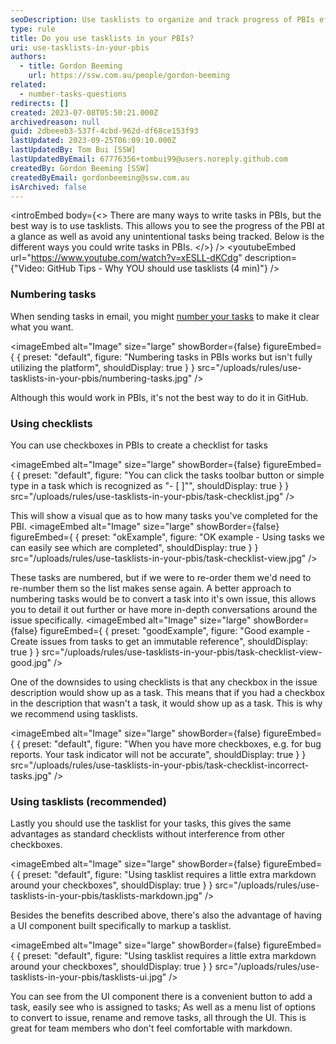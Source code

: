 ```yaml
---
seoDescription: Use tasklists to organize and track progress of PBIs effectively, avoiding unintentional tasks and promoting a clear visual representation of completed tasks.
type: rule
title: Do you use tasklists in your PBIs?
uri: use-tasklists-in-your-pbis
authors:
  - title: Gordon Beeming
    url: https://ssw.com.au/people/gordon-beeming
related:
  - number-tasks-questions
redirects: []
created: 2023-07-08T05:50:21.000Z
archivedreason: null
guid: 2dbeeeb3-537f-4cbd-962d-df68ce153f93
lastUpdated: 2023-09-25T06:09:10.000Z
lastUpdatedBy: Tom Bui [SSW]
lastUpdatedByEmail: 67776356+tombui99@users.noreply.github.com
createdBy: Gordon Beeming [SSW]
createdByEmail: gordonbeeming@ssw.com.au
isArchived: false
---
```


<introEmbed
  body={<>
There are many ways to write tasks in PBIs, but the best way is to use tasklists. This allows you to see the progress of the PBI at a glance as well as avoid any unintentional tasks being tracked. Below is the different ways you could write tasks in PBIs.
  </>}
/>
<youtubeEmbed url="https://www.youtube.com/watch?v=xESLL-dKCdg" description={"Video: GitHub Tips - Why YOU should use tasklists (4 min)"} />

### Numbering tasks

When sending tasks in email, you might [number your tasks](/number-tasks-questions/) to make it clear what you want.


<imageEmbed
  alt="Image"
  size="large"
  showBorder={false}
  figureEmbed={ {
    preset: "default",
    figure: "Numbering tasks in PBIs works but isn't fully utilizing the platform",
    shouldDisplay: true
  } }
  src="/uploads/rules/use-tasklists-in-your-pbis/numbering-tasks.jpg"
/>

Although this would work in PBIs, it's not the best way to do it in GitHub.

### Using checklists

You can use checkboxes in PBIs to create a checklist for tasks


<imageEmbed
  alt="Image"
  size="large"
  showBorder={false}
  figureEmbed={ {
    preset: "default",
    figure: "You can click the tasks toolbar button or simple type in a task which is recognized as \"- [ ]\"",
    shouldDisplay: true
  } }
  src="/uploads/rules/use-tasklists-in-your-pbis/task-checklist.jpg"
/>

This will show a visual que as to how many tasks you've completed for the PBI.
<imageEmbed
  alt="Image"
  size="large"
  showBorder={false}
  figureEmbed={ {
    preset: "okExample",
    figure: "OK example - Using tasks we can easily see which are completed",
    shouldDisplay: true
  } }
  src="/uploads/rules/use-tasklists-in-your-pbis/task-checklist-view.jpg"
/>

These tasks are numbered, but if we were to re-order them we'd need to re-number them so the list makes sense again. A better approach to numbering tasks would be to convert a task into it's own issue, this allows you to detail it out further or have more in-depth conversations around the issue specifically.
<imageEmbed
  alt="Image"
  size="large"
  showBorder={false}
  figureEmbed={ {
    preset: "goodExample",
    figure: "Good example - Create issues from tasks to get an immutable reference",
    shouldDisplay: true
  } }
  src="/uploads/rules/use-tasklists-in-your-pbis/task-checklist-view-good.jpg"
/>

One of the downsides to using checklists is that any checkbox in the issue description would show up as a task. This means that if you had a checkbox in the description that wasn't a task, it would show up as a task. This is why we recommend using tasklists.


<imageEmbed
  alt="Image"
  size="large"
  showBorder={false}
  figureEmbed={ {
    preset: "default",
    figure: "When you have more checkboxes, e.g. for bug reports. Your task indicator will not be accurate",
    shouldDisplay: true
  } }
  src="/uploads/rules/use-tasklists-in-your-pbis/task-checklist-incorrect-tasks.jpg"
/>

### Using tasklists (recommended)

Lastly you should use the tasklist for your tasks, this gives the same advantages as standard checklists without interference from other checkboxes.


<imageEmbed
  alt="Image"
  size="large"
  showBorder={false}
  figureEmbed={ {
    preset: "default",
    figure: "Using tasklist requires a little extra markdown around your checkboxes",
    shouldDisplay: true
  } }
  src="/uploads/rules/use-tasklists-in-your-pbis/tasklists-markdown.jpg"
/>

Besides the benefits described above, there's also the advantage of having a UI component built specifically to markup a tasklist.


<imageEmbed
  alt="Image"
  size="large"
  showBorder={false}
  figureEmbed={ {
    preset: "default",
    figure: "Using tasklist requires a little extra markdown around your checkboxes",
    shouldDisplay: true
  } }
  src="/uploads/rules/use-tasklists-in-your-pbis/tasklists-ui.jpg"
/>

You can see from the UI component there is a convenient button to add a task, easily see who is assigned to tasks; As well as a menu list of options to convert to issue, rename and remove tasks, all through the UI. This is great for team members who don't feel comfortable with markdown.
